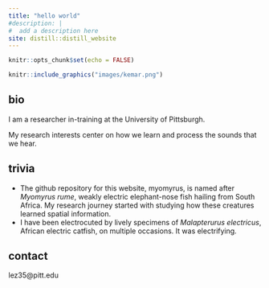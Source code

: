 ```yaml
---
title: "hello world"
#description: |
#  add a description here
site: distill::distill_website
---
```


```r
knitr::opts_chunk$set(echo = FALSE)

```


```r
knitr::include_graphics("images/kemar.png")
```


## bio
I am a researcher in-training at the University of Pittsburgh.

My research interests center on how we learn and process the sounds that we hear.


## trivia
- The github repository for this website, myomyrus, is named after *Myomyrus rume*, weakly electric elephant-nose fish hailing from South Africa. My research journey started with studying how these creatures learned spatial information.
- I have been electrocuted by lively specimens of *Malapterurus electricus*, African electric catfish, on multiple occasions.  It was electrifying.


## contact
lez35@pitt.edu
